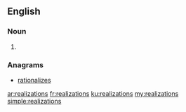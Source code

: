==English==

===Noun===
{{head|en|plural}}

# {{plural of|realization|lang=en|nocat=1}}

===Anagrams===
* [[rationalizes#English|rationalizes]]

[[ar:realizations]]
[[fr:realizations]]
[[ku:realizations]]
[[my:realizations]]
[[simple:realizations]]